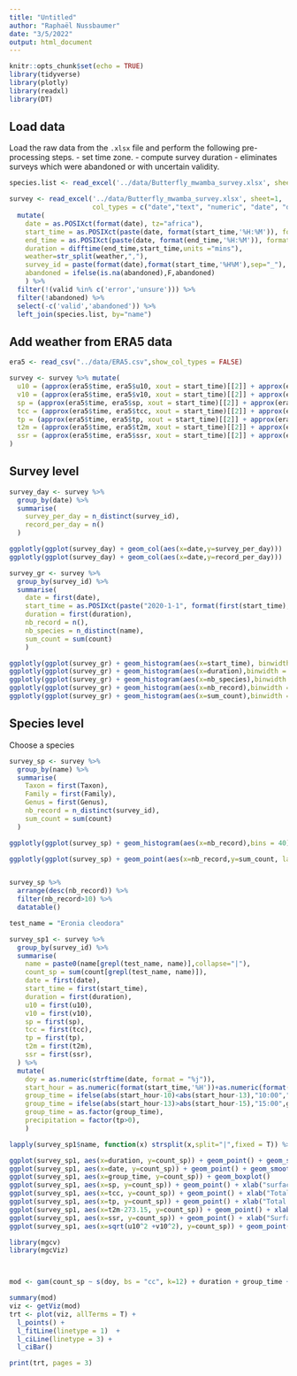 ```yaml
---
title: "Untitled"
author: "Raphaël Nussbaumer"
date: "3/5/2022"
output: html_document
---
```


```r
knitr::opts_chunk$set(echo = TRUE)
library(tidyverse)
library(plotly)
library(readxl)
library(DT)
```


## Load data

Load the raw data from the `.xlsx` file and perform the following pre-processing steps. 
- set time zone.
- compute survey duration
- eliminates surveys which were abandoned or with uncertain validity.

```r
species.list <- read_excel('../data/Butterfly_mwamba_survey.xlsx', sheet=2)

survey <- read_excel('../data/Butterfly_mwamba_survey.xlsx', sheet=1, 
                     col_types = c("date","text", "numeric", "date", "date", "text", "guess","guess","guess","guess", "text", "skip", "skip")) %>%
  mutate(
    date = as.POSIXct(format(date), tz="africa"),
    start_time = as.POSIXct(paste(date, format(start_time,'%H:%M')), format="%Y-%m-%d %H:%M"),
    end_time = as.POSIXct(paste(date, format(end_time,'%H:%M')), format="%Y-%m-%d %H:%M"),
    duration = difftime(end_time,start_time,units ="mins"),
    weather=str_split(weather,","),
    survey_id = paste(format(date),format(start_time,'%H%M'),sep="_"),
    abandoned = ifelse(is.na(abandoned),F,abandoned)
    ) %>% 
  filter(!(valid %in% c('error','unsure'))) %>% 
  filter(!abandoned) %>% 
  select(-c('valid','abandoned')) %>% 
  left_join(species.list, by="name")
```

## Add weather from ERA5 data

```r
era5 <- read_csv("../data/ERA5.csv",show_col_types = FALSE)

survey <- survey %>% mutate(
  u10 = (approx(era5$time, era5$u10, xout = start_time)[[2]] + approx(era5$time, era5$u10, end_time)[[2]]) / 2,
  v10 = (approx(era5$time, era5$v10, xout = start_time)[[2]] + approx(era5$time, era5$v10, end_time)[[2]]) / 2,
  sp = (approx(era5$time, era5$sp, xout = start_time)[[2]] + approx(era5$time, era5$sp, end_time)[[2]]) / 2,
  tcc = (approx(era5$time, era5$tcc, xout = start_time)[[2]] + approx(era5$time, era5$tcc, end_time)[[2]]) / 2,
  tp = (approx(era5$time, era5$tp, xout = start_time)[[2]] + approx(era5$time, era5$tp, end_time)[[2]]) / 2,
  t2m = (approx(era5$time, era5$t2m, xout = start_time)[[2]] + approx(era5$time, era5$t2m, end_time)[[2]]) / 2,
  ssr = (approx(era5$time, era5$ssr, xout = start_time)[[2]] + approx(era5$time, era5$ssr, end_time)[[2]]) / 2,
)
```

## Survey level

```r
survey_day <- survey %>% 
  group_by(date) %>% 
  summarise(
    survey_per_day = n_distinct(survey_id),
    record_per_day = n()
  )

ggplotly(ggplot(survey_day) + geom_col(aes(x=date,y=survey_per_day)))
ggplotly(ggplot(survey_day) + geom_col(aes(x=date,y=record_per_day)))
```

```r
survey_gr <- survey %>% 
  group_by(survey_id) %>% 
  summarise(
    date = first(date),
    start_time = as.POSIXct(paste("2020-1-1", format(first(start_time),"%H:%M"))),
    duration = first(duration),
    nb_record = n(),
    nb_species = n_distinct(name),
    sum_count = sum(count)
    )

ggplotly(ggplot(survey_gr) + geom_histogram(aes(x=start_time), binwidth = 60) + ylab("Number of surveys"))
ggplotly(ggplot(survey_gr) + geom_histogram(aes(x=duration),binwidth = 1) + ylab("Number of surveys"))
ggplotly(ggplot(survey_gr) + geom_histogram(aes(x=nb_species),binwidth = 1)+ ylab("Number of surveys"))
ggplotly(ggplot(survey_gr) + geom_histogram(aes(x=nb_record),binwidth = 1)+ ylab("Number of surveys"))
ggplotly(ggplot(survey_gr) + geom_histogram(aes(x=sum_count),binwidth = 1)+ ylab("Number of surveys"))
```

## Species level
Choose a species
```r
survey_sp <- survey %>% 
  group_by(name) %>% 
  summarise(
    Taxon = first(Taxon),
    Family = first(Family),
    Genus = first(Genus),
    nb_record = n_distinct(survey_id),
    sum_count = sum(count)
  ) 

ggplotly(ggplot(survey_sp) + geom_histogram(aes(x=nb_record),bins = 40) + ylab("Number of species"))

ggplotly(ggplot(survey_sp) + geom_point(aes(x=nb_record,y=sum_count, label = name)) + scale_y_log10() + scale_x_log10())


survey_sp %>% 
  arrange(desc(nb_record)) %>% 
  filter(nb_record>10) %>% 
  datatable()
```


```r
test_name = "Eronia cleodora"

survey_sp1 <- survey %>% 
  group_by(survey_id) %>% 
  summarise(
    name = paste0(name[grepl(test_name, name)],collapse="|"),
    count_sp = sum(count[grepl(test_name, name)]),
    date = first(date),
    start_time = first(start_time),
    duration = first(duration),
    u10 = first(u10),
    v10 = first(v10),
    sp = first(sp),
    tcc = first(tcc),
    tp = first(tp),
    t2m = first(t2m),
    ssr = first(ssr),
  ) %>% 
  mutate(
    doy = as.numeric(strftime(date, format = "%j")),
    start_hour = as.numeric(format(start_time,'%H'))+as.numeric(format(start_time,'%M'))/60,
    group_time = ifelse(abs(start_hour-10)<abs(start_hour-13),"10:00","13:00"),
    group_time = ifelse(abs(start_hour-13)>abs(start_hour-15),"15:00",group_time),
    group_time = as.factor(group_time),
    precipitation = factor(tp>0),
    )
```

```r
lapply(survey_sp1$name, function(x) strsplit(x,split="|",fixed = T)) %>% unlist() %>% unique()

ggplot(survey_sp1, aes(x=duration, y=count_sp)) + geom_point() + geom_smooth(method="glm", method.args = list(family = "poisson"))
ggplot(survey_sp1, aes(x=date, y=count_sp)) + geom_point() + geom_smooth(method="gam", method.args = list(family = "poisson"))
ggplot(survey_sp1, aes(x=group_time, y=count_sp)) + geom_boxplot()
ggplot(survey_sp1, aes(x=sp, y=count_sp)) + geom_point() + xlab("surface pressure (Pa)") + geom_smooth(method="glm", method.args = list(family = "poisson"))
ggplot(survey_sp1, aes(x=tcc, y=count_sp)) + geom_point() + xlab("Total cloud cover (0 - 1)") + geom_smooth(method="glm", method.args = list(family = "poisson"))
ggplot(survey_sp1, aes(x=tp, y=count_sp)) + geom_point() + xlab("Total precipitation (m/hour)") + geom_smooth(method="glm", method.args = list(family = "poisson"))
ggplot(survey_sp1, aes(x=t2m-273.15, y=count_sp)) + geom_point() + xlab("2-m Temperature (C)") + geom_smooth(method="glm", method.args = list(family = "poisson"))
ggplot(survey_sp1, aes(x=ssr, y=count_sp)) + geom_point() + xlab("Surface net solar radiation (J m**-2)") + geom_smooth(method="glm", method.args = list(family = "poisson"))
ggplot(survey_sp1, aes(x=sqrt(u10^2 +v10^2), y=count_sp)) + geom_point() + xlab("Surface net solar radiation (J m**-2)") + geom_smooth(method="glm", method.args = list(family = "poisson"))
```

```r
library(mgcv)
library(mgcViz)



mod <- gam(count_sp ~ s(doy, bs = "cc", k=12) + duration + group_time + sqrt(u10^2 + v10^2) + sp +tcc+tp+t2m+ssr+precipitation, family = poisson(), data=survey_sp1)

summary(mod)
viz <- getViz(mod)
trt <- plot(viz, allTerms = T) +
  l_points() +
  l_fitLine(linetype = 1)  +
  l_ciLine(linetype = 3) +
  l_ciBar()

print(trt, pages = 3)
```
